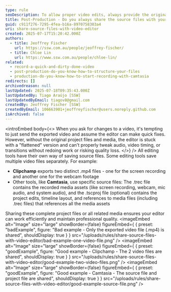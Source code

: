 ```yaml
---
type: rule
seoDescription: To allow proper video edits, always provide the original project files and media. Exported videos are flattened, making changes to audio, timing, or transitions difficult and often requiring rework.
title: Post-Production - Do you always share the source files with your video editor?
guid: c911f276-7295-4fea-b16a-8970758303a4
uri: share-source-files-with-video-editor
created: 2025-07-17T15:20:42.000Z
authors:
  - title: Jeoffrey Fischer
    url: https://ssw.com.au/people/jeoffrey-fischer/
  - title: Chloe Lin
    url: https://www.ssw.com.au/people/chloe-lin/
related:
  - record-a-quick-and-dirty-done-video
  - post-production-do-you-know-how-to-structure-your-files
  - production-do-you-know-how-to-start-recording-with-camtasia
redirects: []
archivedreason: null
lastUpdated: 2025-07-18T09:35:43.000Z
lastUpdatedBy: Tiago Araújo [SSW]
lastUpdatedByEmail: tiagov8@gmail.com
createdBy: Jeoffrey Fischer [SSW]
createdByEmail: 106663901+jeoffreyfischer@users.noreply.github.com
isArchived: false
---
```


<introEmbed
  body={<>
When you ask for changes to a video, it's tempting to just send the exported video and assume the editor can make quick fixes. However, without the original project files and media, the editor is stuck with a "flattened" version and can't properly tweak audio, video timing, or transitions without redoing work or risking quality loss.
  </>}
/>
All editing tools have their own way of saving source files. Some editing tools save multiple video files separately. For example:

* **Clipchamp** exports two distinct .mp4 files - one for the screen recording and another one for the webcam footage
* Other tools, like **Camtasia**, use specific source files: The .trec file contains the recorded media assets (like screen recording, webcam, mic audio, and system audio), and the .tscproj file (optional) contains the project edits, timeline layout, and references to media files (including .trec files) that references all the media assets

Sharing these complete project files or all related media ensures your editor can work efficiently and maintain professional quality.
<imageEmbed
  alt="Image"
  size="large"
  showBorder={false}
  figureEmbed={ {
    preset: "badExample",
    figure: "Bad example - Only the exported video file (.mp4) is shared",
    shouldDisplay: true
  } }
  src="/uploads/rules/share-source-files-with-video-editor/bad-example-one-video-file.png"
/>
<imageEmbed
  alt="Image"
  size="large"
  showBorder={false}
  figureEmbed={ {
    preset: "goodExample",
    figure: "Good example - Clipchamp - The 2 video files are shared",
    shouldDisplay: true
  } }
  src="/uploads/rules/share-source-files-with-video-editor/good-example-two-video-files.png"
/>
<imageEmbed
  alt="Image"
  size="large"
  showBorder={false}
  figureEmbed={ {
    preset: "goodExample",
    figure: "Good example - Camtasia - The source file and project file are shared",
    shouldDisplay: true
  } }
  src="/uploads/rules/share-source-files-with-video-editor/good-example-source-file.png"
/>
